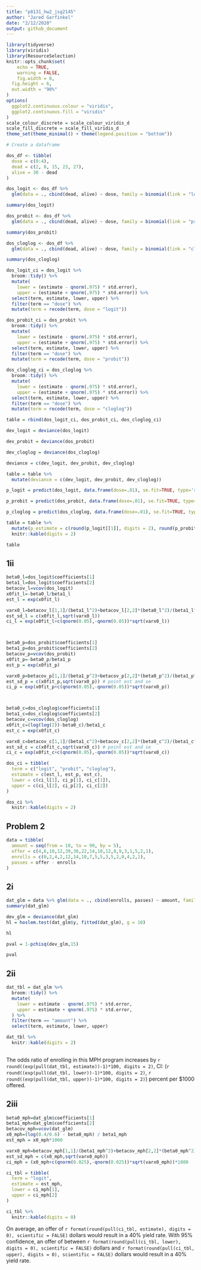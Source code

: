 ```yaml
---
title: "p8131_hw2_jsg2145"
author: "Jared Garfinkel"
date: "2/12/2020"
output: github_document
---
```


```r
library(tidyverse)
library(viridis)
library(ResourceSelection)
knitr::opts_chunk$set(
	echo = TRUE,
	warning = FALSE,
	fig.width = 8, 
  fig.height = 6,
  out.width = "90%"
)
options(
  ggplot2.continuous.colour = "viridis",
  ggplot2.continuous.fill = "viridis"
)
scale_colour_discrete = scale_colour_viridis_d
scale_fill_discrete = scale_fill_viridis_d
theme_set(theme_minimal() + theme(legend.position = "bottom"))
```

```r
# Create a dataframe

dos_df <- tibble(
  dose = c(0:4),
  dead = c(2, 8, 15, 23, 27),
  alive = 30 - dead
)
```

```r
dos_logit <- dos_df %>% 
  glm(data = ., cbind(dead, alive) ~ dose, family = binomial(link = "logit"))

summary(dos_logit)
```

```r
dos_probit <- dos_df %>% 
  glm(data = ., cbind(dead, alive) ~ dose, family = binomial(link = "probit"))

summary(dos_probit)
```

```r
dos_cloglog <- dos_df %>% 
  glm(data = ., cbind(dead, alive) ~ dose, family = binomial(link = "cloglog"))

summary(dos_cloglog)
```
```r
dos_logit_ci = dos_logit %>% 
  broom::tidy() %>% 
  mutate(
    lower = (estimate - qnorm(.975) * std.error),
    upper = (estimate + qnorm(.975) * std.error)) %>%
  select(term, estimate, lower, upper) %>% 
  filter(term == "dose") %>% 
  mutate(term = recode(term, dose = "logit"))

dos_probit_ci = dos_probit %>% 
  broom::tidy() %>% 
  mutate(
    lower = (estimate - qnorm(.975) * std.error),
    upper = (estimate + qnorm(.975) * std.error)) %>% 
  select(term, estimate, lower, upper) %>% 
  filter(term == "dose") %>% 
  mutate(term = recode(term, dose = "probit"))

dos_cloglog_ci = dos_cloglog %>% 
  broom::tidy() %>% 
  mutate(
    lower = (estimate - qnorm(.975) * std.error),
    upper = (estimate + qnorm(.975) * std.error)) %>%
  select(term, estimate, lower, upper) %>% 
  filter(term == "dose") %>% 
  mutate(term = recode(term, dose = "cloglog"))

table = rbind(dos_logit_ci, dos_probit_ci, dos_cloglog_ci)
```

```r
dev_logit = deviance(dos_logit)

dev_probit = deviance(dos_probit)

dev_cloglog = deviance(dos_cloglog)

deviance = c(dev_logit, dev_probit, dev_cloglog)

table = table %>% 
  mutate(deviance = c(dev_logit, dev_probit, dev_cloglog))
```

```r
p_logit = predict(dos_logit, data.frame(dose=.01), se.fit=TRUE, type='response')

p_probit = predict(dos_probit, data.frame(dose=.01), se.fit=TRUE, type='response')

p_cloglog = predict(dos_cloglog, data.frame(dose=.01), se.fit=TRUE, type='response')

table = table %>% 
  mutate(p_estimate = c(round(p_logit[[1]], digits = 2), round(p_probit[[1]], digits = 2), round(p_cloglog[[1]], digits = 2))) %>% 
  knitr::kable(digits = 2)

table
```

## 1ii

```r

beta0_l=dos_logit$coefficients[1]
beta1_l=dos_logit$coefficients[2]
betacov_l=vcov(dos_logit)
x0fit_l=-beta0_l/beta1_l
est_l = exp(x0fit_l)

varx0_l=betacov_l[1,1]/(beta1_l^2)+betacov_l[2,2]*(beta0_l^2)/(beta1_l^4)-2*betacov_l[1,2]*beta0_l/(beta1_l^3)
est_sd_l = c(x0fit_l,sqrt(varx0_l))
ci_l = exp(x0fit_l+c(qnorm(0.05),-qnorm(0.05))*sqrt(varx0_l))



beta0_p=dos_probit$coefficients[1]
beta1_p=dos_probit$coefficients[2]
betacov_p=vcov(dos_probit)
x0fit_p=-beta0_p/beta1_p
est_p = exp(x0fit_p)

varx0_p=betacov_p[1,1]/(beta1_p^2)+betacov_p[2,2]*(beta0_p^2)/(beta1_p^4)-2*betacov_p[1,2]*beta0_p/(beta1_p^3)
est_sd_p = c(x0fit_p,sqrt(varx0_p)) # point est and se
ci_p = exp(x0fit_p+c(qnorm(0.05),-qnorm(0.05))*sqrt(varx0_p))



beta0_c=dos_cloglog$coefficients[1]
beta1_c=dos_cloglog$coefficients[2]
betacov_c=vcov(dos_cloglog)
x0fit_c=(log(log(2))-beta0_c)/beta1_c
est_c = exp(x0fit_c)

varx0_c=betacov_c[1,1]/(beta1_c^2)+betacov_c[2,2]*(beta0_c^2)/(beta1_c^4)-2*betacov_c[1,2]*beta0_c/(beta1_c^3)
est_sd_c = c(x0fit_c,sqrt(varx0_c)) # point est and se
ci_c = exp(x0fit_c+c(qnorm(0.05),-qnorm(0.05))*sqrt(varx0_c))

dos_ci = tibble(
  term = c("logit", "probit", "cloglog"),
  estimate = c(est_l, est_p, est_c),
  lower = c(ci_l[1], ci_p[1], ci_c[1]),
  upper = c(ci_l[2], ci_p[2], ci_c[2])
)

dos_ci %>% 
  knitr::kable(digits = 2)
```


## Problem 2

```r
data = tibble(
  amount = seq(from = 10, to = 90, by = 5),
  offer = c(4,6,10,12,39,36,22,14,10,12,8,9,3,1,5,2,1),
  enrolls = c(0,2,4,2,12,14,10,7,5,5,3,5,2,0,4,2,1),
  passes = offer - enrolls
)
```
## 2i
```r
dat_glm = data %>% glm(data = ., cbind(enrolls, passes) ~ amount, family = binomial(link = 'logit'))
summary(dat_glm)

dev_glm = deviance(dat_glm)
hl = hoslem.test(dat_glm$y, fitted(dat_glm), g = 10)

hl

pval = 1-pchisq(dev_glm,15)

pval
```

## 2ii

```r
dat_tbl = dat_glm %>%
  broom::tidy() %>% 
  mutate(
    lower = estimate - qnorm(.975) * std.error,
    upper = estimate + qnorm(.975) * std.error,
  ) %>% 
  filter(term == "amount") %>% 
  select(term, estimate, lower, upper)

dat_tbl %>% 
  knitr::kable(digits = 2)
  
```

The odds ratio of enrolling in this MPH program increases by `r round((exp(pull(dat_tbl, estimate))-1)*100, digits = 2)`, CI: (`r round((exp(pull(dat_tbl, lower))-1)*100, digits = 2)`, `r round((exp(pull(dat_tbl, upper))-1)*100, digits = 2)`) percent per $1000 offered.

## 2iii

```r
beta0_mph=dat_glm$coefficients[1]
beta1_mph=dat_glm$coefficients[2]
betacov_mph=vcov(dat_glm)
x0_mph=(log(0.4/0.6) - beta0_mph) / beta1_mph
est_mph = x0_mph*1000

varx0_mph=betacov_mph[1,1]/(beta1_mph^2)+betacov_mph[2,2]*(beta0_mph^2)/(beta1_mph^4)-2*betacov_mph[1,2]*beta0_mph/(beta1_mph^3)
est_sd_mph = c(x0_mph,sqrt(varx0_mph))
ci_mph = (x0_mph+c(qnorm(0.025),-qnorm(0.025))*sqrt(varx0_mph))*1000

ci_tbl = tibble(
  term = "logit",
  estimate = est_mph,
  lower = ci_mph[1],
  upper = ci_mph[2]
)

ci_tbl %>% 
  knitr::kable(digits = 0)
```

On average, an offer of `r format(round(pull(ci_tbl, estimate), digits = 0), scientific = FALSE)` dollars would result in a 40% yield rate. With 95% confidence, an offer of between `r format(round(pull(ci_tbl, lower), digits = 0), scientific = FALSE)` dollars and `r format(round(pull(ci_tbl, upper), digits = 0), scientific = FALSE)` dollars would result in a 40% yield rate.